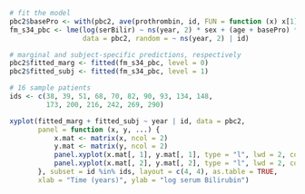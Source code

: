 ```r
# fit the model
pbc2$basePro <- with(pbc2, ave(prothrombin, id, FUN = function (x) x[1]))
fm_s34_pbc <- lme(log(serBilir) ~ ns(year, 2) * sex + (age + basePro) * sex, 
                  data = pbc2, random = ~ ns(year, 2) | id)

# marginal and subject-specific predictions, respectively
pbc2$fitted_marg <- fitted(fm_s34_pbc, level = 0)
pbc2$fitted_subj <- fitted(fm_s34_pbc, level = 1)

# 16 sample patients
ids <- c(38, 39, 51, 68, 70, 82, 90, 93, 134, 148, 
         173, 200, 216, 242, 269, 290)

xyplot(fitted_marg + fitted_subj ~ year | id, data = pbc2,
       panel = function (x, y, ...) {
           x.mat <- matrix(x, ncol = 2)
           y.mat <- matrix(y, ncol = 2)
           panel.xyplot(x.mat[, 1], y.mat[, 1], type = "l", lwd = 2, col = "red")
           panel.xyplot(x.mat[, 2], y.mat[, 2], type = "l", lwd = 2, col = "blue")
       }, subset = id %in% ids, layout = c(4, 4), as.table = TRUE, 
       xlab = "Time (years)", ylab = "log serum Bilirubin")
```

